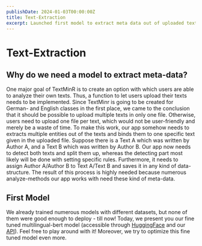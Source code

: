 ```yaml
---
publishDate: 2024-01-03T00:00:00Z 
title: Text-Extraction
excerpt: Launched first model to extract meta data out of uploaded texts from users!
---
```


# Text-Extraction

## Why do we need a model to extract meta-data?
One major goal of TextMinR is to create an option with which users are able to analyze their own texts. Thus, a function to let users upload their texts needs to be implemented. Since TextMinr is going to be created for German- and English classes in the first place, we came to the conclusion that it should be possible to upload multiple texts in only one file. Otherwise, users need to upload one file per text, which would not be user-friendly and merely be a waste of time.  To make this work, our app somehow needs to extracts multiple entities out of the texts and binds them to one specific text given in the uploaded file. Suppose there is a Text A which was written by Author A, and a Text B which was written by Author B. Our app now needs to detect both texts and split them up, whereas the detecting part most likely will be done with setting specific rules. Furthermore, it needs to assign Author A/Author B to Text A/Text B and saves it in any kind of data-structure. The result of this process is highly needed because numerous analyze-methods our app works with need these kind of meta-data.

## First Model
We already trained numerous models with different datasets, but none of them were good enough to deploy - till now! Today, we present you our fine tuned multilingual-bert model (accessible through [HuggingFace](https://huggingface.co/textminr/ner-multilingual-bert) and our [API](https://apies.textminr.tech/docs#/)). Feel free to play around with it! Moreover, we try to optimize this fine tuned model even more.